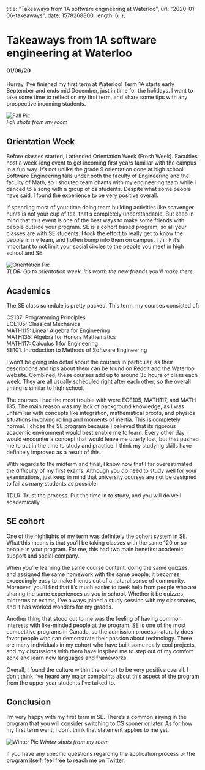   title: "Takeaways from 1A software engineering at Waterloo",
  url: "2020-01-06-takeaways",
  date: 1578268800,
  length: 6,
};

# Takeaways from 1A software engineering at Waterloo

#### 01/06/20

Hurray, I’ve finished my first term at Waterloo! Term 1A starts early September and ends mid December, just in time for the holidays. I want to take some time to reflect on my first term, and share some tips with any prospective incoming students.

![Fall Pic](https://miro.medium.com/max/6000/1*Z_3euRAnlIwuSYn_Lz-jJA.jpeg)  
_Fall shots from my room_

## Orientation Week

Before classes started, I attended Orientation Week (Frosh Week). Faculties host a week-long event to get incoming first years familiar with the campus in a fun way. It’s not unlike the grade 9 orientation done at high school. Software Engineering falls under both the faculty of Engineering and the faculty of Math, so I shouted team chants with my engineering team while I danced to a song with a group of cs students. Despite what some people have said, I found the experience to be very positive overall.

If spending most of your time doing team building activities like scavenger hunts is not your cup of tea, that’s completely understandable. But keep in mind that this event is one of the best ways to make some friends with people outside your program. SE is a cohort based program, so all your classes are with SE students. I took the effort to really get to know the people in my team, and I often bump into them on campus. I think it’s important to not limit your social circles to the people you meet in high school and SE.

![Orientation Pic](https://lh3.googleusercontent.com/AiWA8jPwDypEfQ99JcDIJTHdBVAhz4de_oaaifUcv8Y0mX6f7sbXU6Cp98zP2NtPH8I40fjdXED76WIdZwI70Rh8w31SMSqJq1YTui5H5-_TSfM430cea0aIW-UeyYoVKhG-5NiCSbJplTWQGMhwsnbFuNc2oiJMcYUhTH7Z58QW4frKsgahdQoCP68ASjW09siTelRRkgO0n1wCQHxDNjdQRgdG8ZwAQxUcE1YhmWbYkllPG-b-Q_f8o7nTCGmU4hdo8ijEDfk816y8EebFiBwg_yM7LaUa6cAj2l5_UXeD3GPhoXk9sQu-UyUTS24sjznbYFiHibvOpwVhVtK_R0iJAjPJZ7whvRqSohLjay1ITdx4gEU-8lbXUOHxLrpkAGQ7kJa2ncp6ej4aWbCup6Y884vt6ZQmJd0H942mjqhe8WnjaCoB3Y_WWdHEuJCK17ZXEngICDW9kjJqvunu40fv1ASCZW-FfF23FYnJDE-s1mTaDggNlFNbPSp5knoMNQbSrRg0VYspriQkfiRZIBZBJLeTWr1rqRtO8HGh9xtZMOzIHIyFWbEpbqOVy7ru2VUfRS3NoQCR9sF0DQndKe8ova7q6FJMrqpC8nIN0RrQW60HrPXxo58_X0bD6oa-UaDZFg1IKiNu3QBUChJjWpijDeKzevHbOIUDZmfq_shRcDHrIv7dyhW1IfTlOA=w1292-h969-no?authuser=0)  
_TLDR: Go to orientation week. It’s worth the new friends you’ll make there._

## Academics

The SE class schedule is pretty packed. This term, my courses consisted of:

CS137: Programming Principles  
ECE105: Classical Mechanics  
MATH115: Linear Algebra for Engineering  
MATH135: Algebra for Honors Mathematics  
MATH117: Calculus 1 for Engineering  
SE101: Introduction to Methods of Software Engineering

I won’t be going into detail about the courses in particular, as their descriptions and tips about them can be found on Reddit and the Waterloo website. Combined, these courses add up to around 35 hours of class each week. They are all usually scheduled right after each other, so the overall timing is similar to high school.

The courses I had the most trouble with were ECE105, MATH117, and MATH 135. The main reason was my lack of background knowledge, as I was unfamiliar with concepts like integration, mathematical proofs, and physics situations involving rolling and moments of inertia. This is completely normal. I chose the SE program because I believed that its rigorous academic environment would best enable me to learn. Every other day, I would encounter a concept that would leave me utterly lost, but that pushed me to put in the time to study and practice. I think my studying skills have definitely improved as a result of this.

With regards to the midterm and final, I know now that I far overestimated the difficulty of my first exams. Although you do need to study well for your examinations, just keep in mind that university courses are not be designed to fail as many students as possible.

TDLR: Trust the process. Put the time in to study, and you will do well academically.

## SE cohort

One of the highlights of my term was definitely the cohort system in SE. What this means is that you‘ll be taking classes with the same 120 or so people in your program. For me, this had two main benefits: academic support and social company.

When you’re learning the same course content, doing the same quizzes, and assigned the same homework with the same people, it becomes exceedingly easy to make friends out of a natural sense of community. Moreover, you’ll find that it’s much easier to seek help from people who are sharing the same experiences as you in school. Whether it be quizzes, midterms or exams, I’ve always joined a study session with my classmates, and it has worked wonders for my grades.

Another thing that stood out to me was the feeling of having common interests with like-minded people at the program. SE is one of the most competitive programs in Canada, so the admission process naturally does favor people who can demonstrate their passion about technology. There are many individuals in my cohort who have built some really cool projects, and my discussions with them have inspired me to step out of my comfort zone and learn new languages and frameworks.

Overall, I found the culture within the cohort to be very positive overall. I don’t think I’ve heard any major complaints about this aspect of the program from the upper year students I’ve talked to.

## Conclusion

I’m very happy with my first term in SE. There’s a common saying in the program that you will consider switching to CS sooner or later. As for how my first term went, I don’t think that statement applies to me yet.

![Winter Pic](https://lh3.googleusercontent.com/_uuksMIsRXTNtOzkSwG5mtbNYYiuHt4V12vArM3NtCgFMrcnaCrsYEJh3jKnlIQaswJzg9EO4tNf5xDxfpfoEFq-BjaNJx3RY2nlub4JYnoM0uhd_N4Lo-EafGcDT0QP6844HfyY_p7Ga9dcAJkWrW9-cl3ZBKWR3cKq1EzkTgU0EA2jCY30PdI6h9UKLsD8zce1TnP5LJ85P__vIFQcjn7VbL_jCeH392k8uZdwhfmW168JViqs8rh1plnVyZYQX7b_zAoNEiKVguiRKOS68umJoBiqvnmI_L0pp033g6pu4tObX3gBCXBneWVBTQMLld5nAIfjzNzvvQATKh2-HRbYlsC-yt0_6mxb_N4w2S_H2DjlFg3ZTfbJiCJvVKqNuh8AZ6KhWnw3A8ZmRJ_RfD-YB1U5YE3YeCOFmSvY4MwwGmrtTiIRu15XT0JpHEDcZjDkq4nhpTP25OEeLqpIl01yFGH4sucsYcOl2TpG6yw5sxhqiI-FGZ36Bm2Ut_sAl1FAiLR-ZqcvBWL3ecWRVYZGQyj506Vn5S89u63VpKHx4iEe02BpXrJo_1HnY5sJVz93DqzsEMzSeOQbJgrp0aWzd8fkKtiPoHBFA8uh7AJaDkO91FgOGcXRaCKQZ5cpeOqFNR0qJ2FuYUvmvNLrM0ufoAEyenG_g1e8AKNNQeTqKJaLsMwe1nECvBrdLA=w1292-h970-no?authuser=0)
_Winter shots from my room_

If you have any specific questions regarding the application process or the program itself, feel free to reach me on [Twitter](https://twitter.com/jonxuxu).
